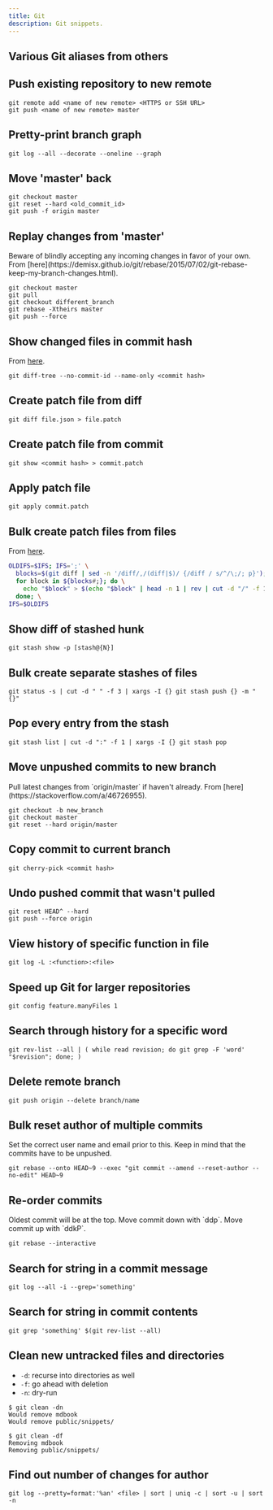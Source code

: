 ```yaml
---
title: Git
description: Git snippets.
---
```


## Various Git aliases from others

<LinkCard title="Git Aliases Cheatsheet" href="https://www.hschne.at/git-aliases/" />

## Push existing repository to new remote

```shell
git remote add <name of new remote> <HTTPS or SSH URL>
git push <name of new remote> master
```

## Pretty-print branch graph

```shell
git log --all --decorate --oneline --graph
```

## Move 'master' back

```shell
git checkout master
git reset --hard <old_commit_id>
git push -f origin master
```

## Replay changes from 'master'

<Aside type="caution">Beware of blindly accepting any incoming changes in favor of your own. From [here](https://demisx.github.io/git/rebase/2015/07/02/git-rebase-keep-my-branch-changes.html).</Aside>

```shell
git checkout master
git pull
git checkout different_branch
git rebase -Xtheirs master
git push --force
```

## Show changed files in commit hash

From [here](https://stackoverflow.com/questions/49853177/how-to-see-which-files-were-changed-in-last-commit).

```shell
git diff-tree --no-commit-id --name-only <commit hash>
```

## Create patch file from diff

```shell
git diff file.json > file.patch
```

## Create patch file from commit

```shell
git show <commit hash> > commit.patch
```

## Apply patch file

```shell
git apply commit.patch
```

## Bulk create patch files from files

From [here](https://raymii.org/s/tutorials/Bash_bits_split_a_file_in_blocks_and_do_something_with_each_block.html).

```bash
OLDIFS=$IFS; IFS=';' \
  blocks=$(git diff | sed -n '/diff/,/(diff|$)/ {/diff / s/^/\;/; p}'); \
  for block in ${blocks#;}; do \
    echo "$block" > $(echo "$block" | head -n 1 | rev | cut -d "/" -f 1 | rev).patch; \
  done; \
IFS=$OLDIFS
```

## Show diff of stashed hunk

```shell
git stash show -p [stash@{N}]
```

## Bulk create separate stashes of files

```shell
git status -s | cut -d " " -f 3 | xargs -I {} git stash push {} -m "{}"
```

## Pop every entry from the stash

```shell
git stash list | cut -d ":" -f 1 | xargs -I {} git stash pop
```

## Move unpushed commits to new branch

<Aside type="note">Pull latest changes from `origin/master` if haven't already. From [here](https://stackoverflow.com/a/46726955).</Aside>

```shell
git checkout -b new_branch
git checkout master
git reset --hard origin/master
```

## Copy commit to current branch

```shell
git cherry-pick <commit hash>
```

## Undo pushed commit that wasn't pulled

```shell
git reset HEAD^ --hard
git push --force origin
```

## View history of specific function in file

```shell
git log -L :<function>:<file>
```

## Speed up Git for larger repositories

```shell
git config feature.manyFiles 1
```

## Search through history for a specific word

```shell
git rev-list --all | ( while read revision; do git grep -F 'word' "$revision"; done; )
```

## Delete remote branch

```shell
git push origin --delete branch/name
```

## Bulk reset author of multiple commits

<Aside type="note">Set the correct user name and email prior to this. Keep in mind that the commits have to be unpushed.</Aside>

```shell
git rebase --onto HEAD~9 --exec "git commit --amend --reset-author --no-edit" HEAD~9
```

## Re-order commits

<Aside type="note">Oldest commit will be at the top. Move commit down with `ddp`. Move commit up with `ddkP`.</Aside>

```shell
git rebase --interactive
```

## Search for string in a commit message

```shell
git log --all -i --grep='something'
```

## Search for string in commit contents

```shell
git grep 'something' $(git rev-list --all)
```

## Clean new untracked files and directories

- `-d`: recurse into directories as well
- `-f`: go ahead with deletion
- `-n`: dry-run

```console
$ git clean -dn
Would remove mdbook
Would remove public/snippets/
```

```console
$ git clean -df
Removing mdbook
Removing public/snippets/
```

## Find out number of changes for author

```shell
git log --pretty=format:'%an' <file> | sort | uniq -c | sort -u | sort -n
```
